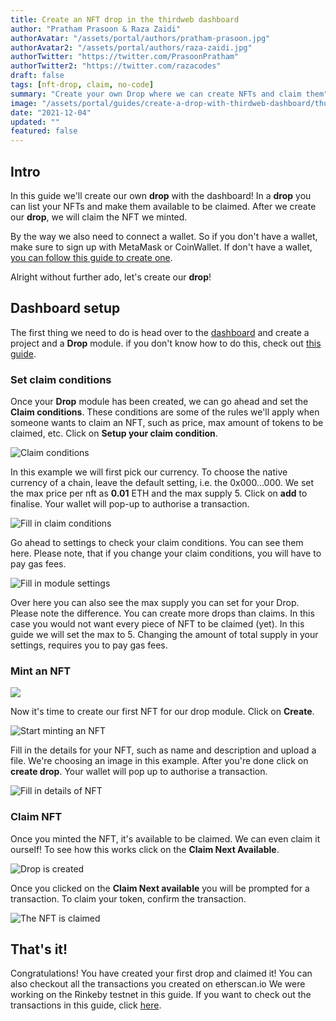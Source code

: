 ```yaml
---
title: Create an NFT drop in the thirdweb dashboard
author: "Pratham Prasoon & Raza Zaidi"
authorAvatar: "/assets/portal/authors/pratham-prasoon.jpg"
authorAvatar2: "/assets/portal/authors/raza-zaidi.jpg"
authorTwitter: "https://twitter.com/PrasoonPratham"
authorTwitter2: "https://twitter.com/razacodes"
draft: false
tags: [nft-drop, claim, no-code]
summary: "Create your own Drop where we can create NFTs and claim them"
image: "/assets/portal/guides/create-a-drop-with-thirdweb-dashboard/thumbnail.png"
date: "2021-12-04"
updated: ""
featured: false
---
```


## Intro

In this guide we'll create our own **drop** with the dashboard! In a **drop** you can list your NFTs and make them available to be claimed. After we create our **drop**, we will claim the NFT we minted.

By the way we also need to connect a wallet. So if you don't have a wallet, make sure to sign up with MetaMask or CoinWallet. If don't have a wallet, [you can follow this guide to create one](/guides/create-a-metamask-wallet).

Alright without further ado, let's create our **drop**!

## Dashboard setup

The first thing we need to do is head over to the [dashboard](https://thirdweb.com/dashboard) and create a project and a **Drop** module. if you don't know how to do this, check out [this guide](/learn/introduction).

### Set claim conditions

Once your **Drop** module has been created, we can go ahead and set the **Claim conditions**. These conditions are some of the rules we'll apply when someone wants to claim an NFT, such as price, max amount of tokens to be claimed, etc. Click on **Setup your claim condition**.

![Claim conditions](/assets/portal/guides/create-a-drop-with-thirdweb-dashboard/claim_conditions.png)

In this example we will first pick our currency. To choose the native currency of a chain, leave the default setting, i.e. the 0x000...000.  We set the max price per nft as **0.01** ETH and the max supply 5. Click on **add** to finalise. Your wallet will pop-up to authorise a transaction.

![Fill in claim conditions](/assets/portal/guides/create-a-drop-with-thirdweb-dashboard/claim_conditions2.png)

Go ahead to settings to check your claim conditions. You can see them here. Please note, that if you change your claim conditions, you will have to pay gas fees. 

![Fill in module settings](/assets/portal/guides/create-a-drop-with-thirdweb-dashboard/setup.png)

Over here you can also see the max supply you can set for your Drop. Please note the difference. You can create more drops than claims. In this case you would not want every piece of NFT to be claimed (yet). In this guide we will set the max to 5. Changing the amount of total supply in your settings, requires you to pay gas fees.

### Mint an NFT

![](/assets/portal/guides/create-a-drop-with-thirdweb-dashboard/setup2.png)

Now it's time to create our first NFT for our drop module. Click on **Create**.

![Start minting an NFT](/assets/portal/guides/create-a-drop-with-thirdweb-dashboard/start_drop.png)

Fill in the details for your NFT, such as name and description and upload a file. We're choosing an image in this example. After you're done click on **create drop**. Your wallet will pop up to authorise a transaction.

![Fill in details of NFT](/assets/portal/guides/create-a-drop-with-thirdweb-dashboard/create_drop.png)

### Claim NFT

Once you minted the NFT, it's available to be claimed. We can even claim it ourself! To see how this works click on the **Claim Next Available**.

![Drop is created](/assets/portal/guides/create-a-drop-with-thirdweb-dashboard/drop_created.png)

Once you clicked on the **Claim Next available** you will be prompted for a transaction. To claim your token, confirm the transaction.

![The NFT is claimed](/assets/portal/guides/create-a-drop-with-thirdweb-dashboard/claim_drop.png)

## That's it!

Congratulations! You have created your first drop and claimed it! 
You can also checkout all the transactions you created on etherscan.io 
We were working on the Rinkeby testnet in this guide. 
If you want to check out the transactions in this guide, click [here](https://rinkeby.etherscan.io/address/0x158cb62B40A474155f64f4b83f18DAB3DB2C780d).